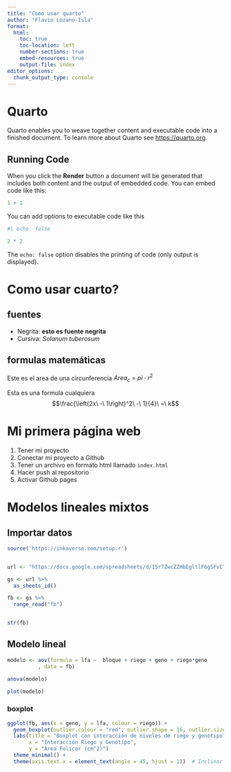 ```yaml
---
title: "Como usar quarto"
author: "Flavio Lozano-Isla"
format:
  html:
    toc: true
    toc-location: left
    number-sections: true
    embed-resources: true
    output-file: index
editor_options: 
  chunk_output_type: console
---
```


# Quarto

Quarto enables you to weave together content and executable code into a finished document. To learn more about Quarto see <https://quarto.org>.

## Running Code

When you click the **Render** button a document will be generated that includes both content and the output of embedded code. You can embed code like this:

```r

1 + 1

```

You can add options to executable code like this

```r
#| echo: false

2 * 2
```

The `echo: false` option disables the printing of code (only output is displayed).


# Como usar cuarto?

## fuentes

- Negrita: **esto es fuente negrita**
- Cursiva: _Solanum tuberosum_

## formulas matemáticas

Este es el area de una circunferencia $Area_c\ =\ pi\cdot r^2$


Esta es una formula cualquiera $$\frac{\left(2x\ -\ 1\right)^2\ -\ 1}{4}\ =\ k$$


# Mi primera página web

1. Tener mi proyecto
1. Conectar mi proyecto a Github
1. Tener un archivo en formato html llamado `index.html`
1. Hacer push al repositorio
1. Activar Github pages


# Modelos lineales mixtos

## Importar datos

```r
source('https://inkaverse.com/setup.r')


url <- "https://docs.google.com/spreadsheets/d/15r7ZwcZZHbEgltlF6gSFvCTFA-CFzVBWwg3mFlRyKPs/edit?gid=172957346#gid=172957346"

gs <- url %>% 
  as_sheets_id()

fb <- gs %>% 
  range_read("fb")


str(fb)
```


## Modelo lineal

```r
modelo <- aov(formula = lfa ~  bloque + riego + geno + riego*geno
          , data = fb)

anova(modelo)

plot(modelo)
```

### boxplot

```r

ggplot(fb, aes(x = geno, y = lfa, colour = riego)) +
  geom_boxplot(outlier.colour = "red", outlier.shape = 16, outlier.size = 2) +
  labs(title = "Boxplot con interacción de niveles de riego y genotipo",
       x = "Interacción Riego y Genotipo",
       y = "Area Folicar (cm^2)")
  theme_minimal() +
  theme(axis.text.x = element_text(angle = 45, hjust = 1))  # Inclinar etiquetas del eje X

```









